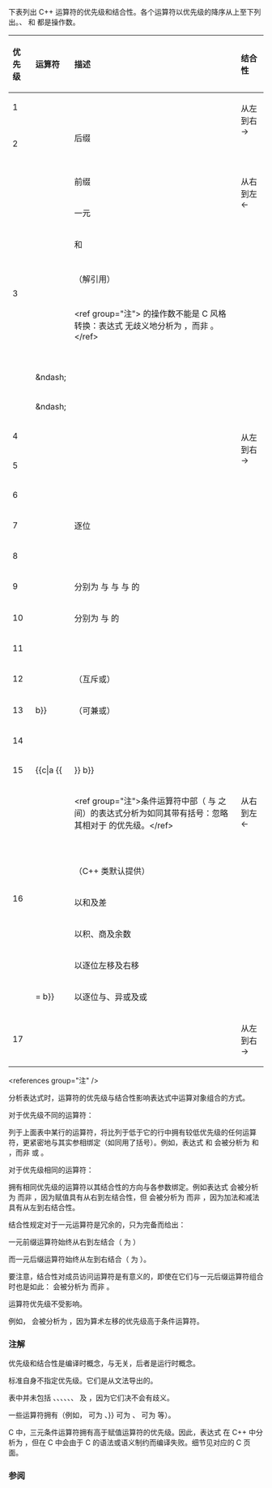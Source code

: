 {{title|C++ 运算符优先级}}
{{cpp/language/expressions/navbar}}

下表列出 C++ 运算符的优先级和结合性。各个运算符以优先级的降序从上至下列出。{{c|a}}、{{c|b}} 和 {{c|c}} 都是操作数。

{| class="wikitable"
|-
! style="text-align: left" | 优先级
! style="text-align: left" | 运算符
! style="text-align: left" | 描述
! style="text-align: left" | 结合性
|-
! 1
|{{c|a::b}}
| {{rlp|identifiers#有限定的标识符|作用域解析}}
| style="vertical-align: top" rowspan="6" | 从左到右 →
|-
! rowspan=5| 2
|style="border-bottom-style: none"|{{c|a++}}{{nbsp}}{{c|a--}}
| style="border-bottom-style: none" | 后缀{{rlp|operator incdec|自增与自减}}
|-
|style="border-bottom-style: none; border-top-style: none"|{{box|{{tt|''type''}}{{c/core|(a)}}}}{{nbsp}}{{box|{{tt|''type''}}{{c/core|{a}&lt;!----&gt;}}}}
| style="border-bottom-style: none; border-top-style: none" | {{rlp|explicit cast|函数风格转换}}
|-
| style="border-bottom-style: none; border-top-style: none" | {{c|a()}}
| style="border-bottom-style: none; border-top-style: none" | {{rlp|operator other#内建的函数调用运算符|函数调用}}
|-
| style="border-bottom-style: none; border-top-style: none" | {{c|a[]}}
| style="border-bottom-style: none; border-top-style: none" | {{rlp|operator member access#内建的下标运算符|下标}}
|-
|style="border-bottom-style: none; border-top-style: none"|{{c|a.b}}{{nbsp}}{{c|a-&gt;b}}
| style="border-bottom-style: none; border-top-style: none" | {{rlp|operator member access#内建的成员访问运算符|成员访问}}
|-
! rowspan=10 | 3
|style="border-bottom-style: none"|{{c|++a}}{{nbsp}}{{c|--a}}
| style="border-bottom-style: none" | 前缀{{rlp|operator incdec|自增与自减}}
| style="vertical-align: top" rowspan="10" | 从右到左 ←
|-
|style="border-bottom-style: none; border-top-style: none"|{{c|+a}}{{nbsp}}{{c|-a}}
| style="border-bottom-style: none; border-top-style: none" | 一元{{rlp|operator arithmetic#一元算术运算符|加与减}}
|-
|style="border-bottom-style: none; border-top-style: none"|{{c|!a}}{{nbsp}}{{c|~a}}
| style="border-bottom-style: none; border-top-style: none" | {{rlp|operator logical|逻辑非}}和{{rlp|operator arithmetic#按位逻辑运算符|逐位非}}
|-
|style="border-bottom-style: none; border-top-style: none"|{{box|{{c/core|(}}{{tt|''type''}}{{c/core|)a}}}}
| style="border-bottom-style: none; border-top-style: none" | {{rlp|explicit cast|C 风格转换}}
|-
|style="border-bottom-style: none; border-top-style: none"|{{c|*a}}
| style="border-bottom-style: none; border-top-style: none" | {{rlp|operator member access#内建的间接运算符|间接}}（解引用）
|-
|style="border-bottom-style: none; border-top-style: none"|{{c|&amp;a}}
| style="border-bottom-style: none; border-top-style: none" | {{rlp|operator member access#内建的取地址运算符|取址}}
|-
| style="border-bottom-style: none; border-top-style: none" | {{rlpt|sizeof}}
| style="border-bottom-style: none; border-top-style: none" | {{rlp|sizeof|取大小}}&lt;ref group="注"&gt;{{tt|sizeof}} 的操作数不能是 C 风格转换：表达式 {{c|sizeof (int) * p}} 无歧义地分析为 {{c|(sizeof(int)) * p}}，而非 {{c|sizeof((int)*p)}}。&lt;/ref&gt;
|-
| style="border-bottom-style: none; border-top-style: none" | {{ltt|cpp/keyword/co_await}}
| style="border-bottom-style: none; border-top-style: none" | {{rlp|coroutines|await 表达式}} {{mark c++20}}
|-
|style="border-bottom-style: none; border-top-style: none"|{{rlpt|new}}{{nbsp}}&amp;ndash;{{nbsp}}{{rlpt|new|new[]}}
| style="border-bottom-style: none; border-top-style: none" | {{rlp|new|动态内存分配}}
|-
|style="border-top-style: none"|{{rlpt|delete}}{{nbsp}}&amp;ndash;{{nbsp}}{{rlpt|delete|delete[]}}
| style="border-top-style: none" | {{rlp|delete|动态内存释放}}
|-
! 4
|{{c|a.*b}}{{nbsp}}{{c|a-&gt;*b}}
| {{rlp|operator member access#内建的成员指针访问运算符|成员指针}}
| style="vertical-align: top" rowspan="12" | 从左到右 →
|-
! 5
|{{c|a * b}}{{nbsp}}{{c|a / b}}{{nbsp}}{{c|a % b}}
| {{rlp|operator arithmetic#乘法性运算符|乘法、除法与余数}}
|-
! 6
|{{c|a + b}}{{nbsp}}{{c|a - b}}
| {{rlp|operator arithmetic#加法性运算符|加法与减法}}
|-
! 7
|{{c|a &lt;&lt; b}}{{nbsp}}{{c|a &gt;&gt; b}}
| 逐位{{rlp|operator arithmetic#移位运算符|左移与右移}}
|-
! 8
|{{c|1=a &lt;=&gt; b}}
| {{rlp|operator comparison#三路比较|三路比较运算符}}{{mark since c++20}}
|-
! 9
|{{c|a &lt; b}}{{nbsp}}{{c|1=a &lt;= b}}{{nbsp}}{{c|a &gt; b}}{{nbsp}}{{c|1=a &gt;= b}}
| style="border-bottom-style: none" | 分别为 {{ttb|&lt;}} 与 {{ttb|1=&lt;=}} 与 {{ttb|1=&gt;}} 与 {{ttb|1=&gt;=}} 的{{rlp|operator comparison|关系运算符}}
|-
! 10
|{{c|1=a == b}}{{nbsp}}{{c|1=a != b}}
| 分别为 {{ttb|1==}} 与 {{ttb|1=!=}} 的{{rlp|operator comparison|相等性运算符}}
|-
! 11
|{{c|a &amp; b}}
| {{rlp|operator arithmetic#按位逻辑运算符|逐位与}}
|-
! 12
|{{c|a ^ b}}
| {{rlp|operator arithmetic#按位逻辑运算符|逐位异或}}（互斥或）
|-
! 13
|{{c|a {{!}} b}}
| {{rlp|operator arithmetic#按位逻辑运算符|逐位或}}（可兼或）
|-
! 14
|{{c|a &amp;&amp; b}}
| {{rlp|operator logical|逻辑与}}
|-
! 15
|{{c|a {{!!}} b}}
| {{rlp|operator logical|逻辑或}}
|-
! rowspan=8 | 16
| style="border-bottom-style: none" | {{tt|a?b:c}}
| style="border-bottom-style: none" | {{rlp|operator_other#条件运算符|三元条件}}&lt;ref group="注"&gt;条件运算符中部（{{ttb|?}} 与 {{ttb|:}} 之间）的表达式分析为如同其带有括号：忽略其相对于 {{tt|?:}} 的优先级。&lt;/ref&gt;
| style="vertical-align: top" rowspan="8" | 从右到左 ←
|-
| style="border-bottom-style: none; border-top-style: none" | {{rlpt|throw}}
| style="border-bottom-style: none; border-top-style: none" | {{rlp|throw|throw 运算符}}
|-
| style="border-bottom-style: none; border-top-style: none" | {{ltt|cpp/keyword/co_yield}}
| style="border-bottom-style: none; border-top-style: none" | {{rlp|coroutines|yield 表达式}} {{mark c++20}}
|-
|style="border-bottom-style: none; border-top-style: none"|{{c|1=a = b}}
| style="border-bottom-style: none; border-top-style: none" | {{rlp|operator assignment#内建的直接赋值|直接赋值}}（C++ 类默认提供）
|-
|style="border-bottom-style: none; border-top-style: none"|{{c|1=a += b}}{{nbsp}}{{c|1=a -= b}}
| style="border-bottom-style: none; border-top-style: none" | 以和及差{{rlp|operator assignment#内建的复合赋值|复合赋值}}
|-
|style="border-bottom-style: none; border-top-style: none"|{{c|1=a *= b}}{{nbsp}}{{c|1=a /= b}}{{nbsp}}{{c|1=a %= b}}
| style="border-bottom-style: none; border-top-style: none" | 以积、商及余数{{rlp|operator assignment#内建的复合赋值|复合赋值}}
|-
|style="border-bottom-style: none; border-top-style: none"|{{c|1=a &lt;&lt;= b}}{{nbsp}}{{c|1=a &gt;&gt;= b}}
| style="border-bottom-style: none; border-top-style: none" | 以逐位左移及右移{{rlp|operator assignment#内建的复合赋值|复合赋值}}
|-
|style="border-top-style: none"|{{c|1=a &amp;= b}}{{nbsp}}{{c|1=a ^= b}}{{nbsp}}{{c|1=a {{!}}= b}}
| style="border-top-style: none" | 以逐位与、异或及或{{rlp|operator assignment#内建的复合赋值|复合赋值}}
|-
! 17 
|{{c|a, b}}
| {{rlp|operator other#内建的逗号运算符|逗号}}
| 从左到右 →
|}
&lt;references group="注" /&gt;

分析表达式时，运算符的优先级与结合性影响表达式中运算对象组合的方式。


对于优先级不同的运算符：

列于上面表中某行的运算符，将比列于低于它的行中拥有较低优先级的任何运算符，更紧密地与其实参相绑定（如同用了括号）。例如，表达式 {{c|std::cout &lt;&lt; a &amp; b}} 和 {{c|*p++}} 会被分析为 {{c|(std::cout &lt;&lt; a) &amp; b}} 和 {{c|*(p++)}}，而非 {{c|std::cout &lt;&lt; (a &amp; b)}} 或 {{c|(*p)++}}。


对于优先级相同的运算符：

拥有相同优先级的运算符以其结合性的方向与各参数绑定。例如表达式 {{c|1=a = b = c}} 会被分析为 {{c|1=a = (b = c)}} 而非 {{c|1=(a = b) = c}}，因为赋值具有从右到左结合性，但 {{c|a + b - c}} 会被分析为 {{c|(a + b) - c}} 而非 {{c|a + (b - c)}}，因为加法和减法具有从左到右结合性。


结合性规定对于一元运算符是冗余的，只为完备而给出：

一元前缀运算符始终从右到左结合（{{c|delete ++*p}} 为 {{c|delete(++(*p))}}）

而一元后缀运算符始终从左到右结合（{{c|a[1][2]++}} 为 {{c|((a[1])[2])++}}）。

要注意，结合性对成员访问运算符是有意义的，即使在它们与一元后缀运算符组合时也是如此：{{c|a.b++}} 会被分析为 {{c|(a.b)++}} 而非 {{c|a.(b++)}}。


运算符优先级不受{{rlp|operators|运算符重载}}影响。

例如，{{c|std::cout &lt;&lt; a ? b : c;}} 会被分析为 {{c|(std::cout &lt;&lt; a) ? b : c;}}，因为算术左移的优先级高于条件运算符。

===注解===
优先级和结合性是编译时概念，与{{rlp|eval order|求值顺序}}无关，后者是运行时概念。

标准自身不指定优先级。它们是从文法导出的。

表中并未包括 {{rlpt|const_cast}}、{{rlpt|static_cast}}、{{rlpt|dynamic_cast}}、{{rlpt|reinterpret_cast}}、{{rlpt|typeid}}、{{rlpt|sizeof...}}、{{rlpt|noexcept}} 及 {{rlpt|alignof}}，因为它们决不会有歧义。

一些运算符拥有{{rlp|operator alternative|代用写法}}（例如，{{c/core|&amp;&amp;}} 可为 {{c/core|and}}、{{c/core|{{!!}}}} 可为 {{c/core|or}}、{{c/core|!}} 可为 {{c/core|not}} 等）。

C 中，三元条件运算符拥有高于赋值运算符的优先级。因此，表达式 {{c|1=e = a &lt; d ? a++ : a = d}} 在 C++ 中分析为 {{c|1=e = ((a &lt; d) ? (a++) : (a = d))}}，但在 C 中会由于 C 的语法或语义制约而编译失败。细节见对应的 C 页面。

===参阅===
{{cpp/language/operators}}
{{dsc begin}}
{{dsc see c|c/language/operator precedence|C 运算符优先级|nomono=true}}
{{dsc end}}

{{langlinks|ar|cs|de|en|es|fr|it|ja|ko|pt|ru|tr}}